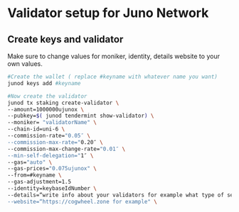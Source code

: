
# Validator setup for Juno Network

## Create keys and validator


<Callout type="info" emoji="🙋‍♀️">
  Make sure to change values for moniker, identity, details website to your own values.
</Callout>

```bash
#Create the wallet ( replace #keyname with whatever name you want)
junod keys add #keyname

#Now create the validator 
junod tx staking create-validator \
--amount=1000000ujunox \
--pubkey=$( junod tendermint show-validator) \
--moniker= "validatorName" \
--chain-id=uni-6 \
--commission-rate="0.05″ \
--commission-max-rate="0.20″ \
--commission-max-change-rate="0.01″ \
--min-self-delegation="1″ \
--gas="auto" \
--gas-prices="0.075ujunox" \
--from=#keyname \
--gas-adjustment=1.5
--identity=keybaseIdNumber \
--details=“write info about your validators for example what type of service you ofer etc." \
--website=“https://cogwheel.zone for example" \
```


